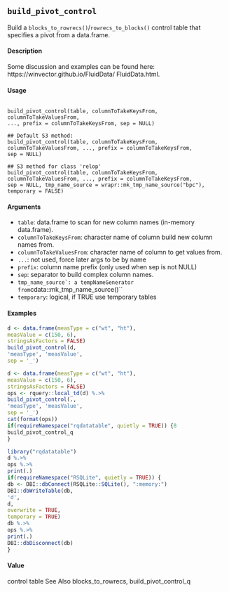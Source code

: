 ## ``build_pivot_control``

Build a ``blocks_to_rowrecs()``/``rowrecs_to_blocks()`` control table that specifies a pivot from a data.frame.

#### Description 


Some discussion and examples   can be found here: https://winvector.github.io/FluidData/
FluidData.html.

#### Usage 
 <pre><code>
build_pivot_control(table, columnToTakeKeysFrom, columnToTakeValuesFrom,
..., prefix = columnToTakeKeysFrom, sep = NULL)

## Default S3 method:
build_pivot_control(table, columnToTakeKeysFrom,
columnToTakeValuesFrom, ..., prefix = columnToTakeKeysFrom,
sep = NULL)

## S3 method for class 'relop'
build_pivot_control(table, columnToTakeKeysFrom,
columnToTakeValuesFrom, ..., prefix = columnToTakeKeysFrom,
sep = NULL, tmp_name_source = wrapr::mk_tmp_name_source("bpc"),
temporary = FALSE)
</code></pre>

#### Arguments 

* ``table``: data.frame to scan for new column names (in-memory data.frame).
* ``columnToTakeKeysFrom``: character name of column build new column names from.
* ``columnToTakeValuesFrom``: character name of column to get values from.
* ``...``: not used, force later args to be by name
* ``prefix``: column name prefix (only used when sep is not NULL)
* ``sep``: separator to build complex column names.
* ``tmp_name_source`: a tempNameGenerator from ``cdata::mk_tmp_name_source()``
* ``temporary``: logical, if TRUE use temporary tables



#### Examples 
```r
d <- data.frame(measType = c("wt", "ht"),
measValue = c(150, 6),
stringsAsFactors = FALSE)
build_pivot_control(d,
'measType', 'measValue',
sep = '_')
```

```r
d <- data.frame(measType = c("wt", "ht"),
measValue = c(150, 6),
stringsAsFactors = FALSE)
ops <- rquery::local_td(d) %.>%
build_pivot_control(.,
'measType', 'measValue',
sep = '_')
cat(format(ops))
if(requireNamespace("rqdatatable", quietly = TRUE)) {8
build_pivot_control_q
}
```

```r
library("rqdatatable")
d %.>%
ops %.>%
print(.)
if(requireNamespace("RSQLite", quietly = TRUE)) {
db <- DBI::dbConnect(RSQLite::SQLite(), ":memory:")
DBI::dbWriteTable(db,
'd',
d,
overwrite = TRUE,
temporary = TRUE)
db %.>%
ops %.>%
print(.)
DBI::dbDisconnect(db)
}
```
#### Value
control table
See Also
blocks_to_rowrecs, build_pivot_control_q
